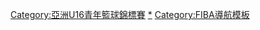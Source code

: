 {{Navbox
| name = 亚洲U16青年篮球锦标赛
| title = [[亚洲U16青年篮球锦标赛]]
| listclass = hlist
| titlestyle = background:#FFA500;
|imageleft = 
|list1 =
* [[2009年亞洲U16青年男子籃球錦標賽|2009 新山]]
* [[2011年亞洲U16青年男子籃球錦標賽|2011 芽莊]]
* [[2013年亞洲U16青年男子籃球錦標賽|2013 德黑蘭]]
* [[2015年亞洲U16青年男子籃球錦標賽|2015 雅加達]]
* [[2017年亞洲U16青年男子籃球錦標賽|2017 佛山]]
* <s>[[2019年亞洲U16青年男子籃球錦標賽|2019 貝魯特]]</s>
}}</div></div><includeonly>[[Category:亞洲U16青年籃球錦標賽]]</includeonly>
<noinclude>
{{collapsible option}}
[[Category:亞洲U16青年籃球錦標賽|*]]
[[Category:FIBA導航模板]]
</noinclude>